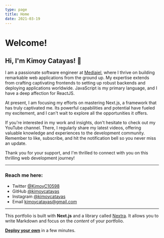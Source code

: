 ```yaml
---
type: page
title: Home
date: 2021-03-19
---
```


# Welcome!

## Hi, I'm Kimoy Catayas! 👋

I am a passionate software engineer at [Mediajel](https://github.com/mediajel), where I thrive on building remarkable web applications from the ground up. My expertise extends from crafting captivating frontends to setting up robust backends and deploying applications worldwide. JavaScript is my primary language, and I have a deep affection for ReactJS.

At present, I am focusing my efforts on mastering Next.js, a framework that has truly captivated me. Its powerful capabilities and potential have fueled my excitement, and I can't wait to explore all the opportunities it offers.

If you're interested in my work and insights, don't hesitate to check out my YouTube channel. There, I regularly share my latest videos, offering valuable knowledge and experiences to the development community. Remember to like, subscribe, and hit the notification bell so you never miss an update.

Thank you for your support, and I'm thrilled to connect with you on this thrilling web development journey!

---

### Reach me here:
- Twitter [@KimoyC10598](https://twitter.com/KimoyC10598)
- GitHub [@kimoycatayas](https://github.com/kimoycatayas)
- Instagram [@kimoycatayas](https://instagram.com/kimoycatayas)
- Email kimoycatayas@gmail.com

---

This portfolio is built with **Next.js** and a library called [Nextra](https://nextra.vercel.app/). It allows you to write Markdown and focus on the _content_ of your portfolio.

[**Deploy your own**](https://vercel.com/new/clone?demo-title=Portfolio+Starter+Kit&demo-description=Easily+create+a+portfolio+with+Next.js+and+Markdown.&demo-url=https%3A%2F%2Fdemo.vercel.blog%2F&demo-image=%2F%2Fimages.ctfassets.net%2Fe5382hct74si%2F2aC4eHLrOKmT4fnLfoNGK2%2F14b1e6bbe598ec023ffe85001d31e634%2FCleanShot_2022-04-11_at_23.12.01.png&project-name=Portfolio+Starter+Kit&repository-name=portfolio-starter-kit&repository-url=https%3A%2F%2Fgithub.com%2Fvercel%2Fnextjs-portfolio-starter&from=templates&skippable-integrations=1&teamCreateStatus=hidden) in a few minutes.
